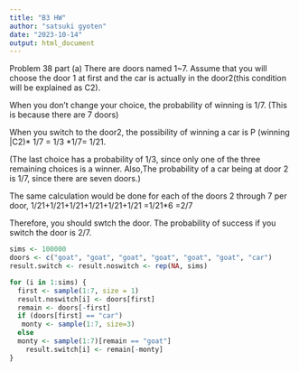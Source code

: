```yaml
---
title: "B3 HW"
author: "satsuki gyoten"
date: "2023-10-14"
output: html_document
---
```



Problem 38 part (a)
There are doors named 1~7.
Assume that you will choose the door 1 at first and the car is actually in the door2(this condition will be explained as C2).

When you don't change your choice, the probability of winning is 1/7.
(This is because there are 7 doors)

When you switch to the door2, the possibility of winning a car is 
 P (winning |C2)* 1/7 = 1/3 *1/7= 1/21.

(The last choice has a probability of 1/3, since only one of the three remaining choices is a winner. Also,The probability of a car being at door 2 is 1/7, since there are seven doors.)

The same calculation would be done for each of the doors 2 through 7 per door,
1/21+1/21+1/21+1/21+1/21+1/21
=1/21*6 =2/7

Therefore, you should swtch the door. The probability of success if you switch the door is 2/7.

```r
sims <- 100000
doors <- c("goat", "goat", "goat", "goat", "goat", "goat", "car")
result.switch <- result.noswitch <- rep(NA, sims)

for (i in 1:sims) {
  first <- sample(1:7, size = 1)
  result.noswitch[i] <- doors[first]
  remain <- doors[-first]
  if (doors[first] == "car") 
   monty <- sample(1:7, size=3)
  else
  monty <- sample(1:7)[remain == "goat"]
    result.switch[i] <- remain[-monty]
}
```

